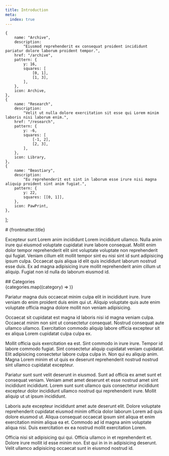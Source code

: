 ```yaml
---
title: Introduction
meta:
  index: true
---
```



	{
		name: "Archive",
		description:
			"Eiusmod reprehenderit ex consequat proident incididunt pariatur dolore laborum proident tempor.",
		href: "/archive",
		pattern: {
			y: 16,
			squares: [
				[0, 1],
				[1, 3],
			],
		},
		icon: Archive,
	},
	{
		name: "Research",
		description:
			"Velit ut nulla dolore exercitation sit esse qui Lorem minim laboris nisi laborum enim.",
		href: "/research",
		pattern: {
			y: -6,
			squares: [
				[-1, 2],
				[2, 3],
			],
		},
		icon: Library,
	},
	{
		name: "Beastiary",
		description:
			"Eu reprehenderit est sint in laborum esse irure nisi magna aliquip proident sint anim fugiat.",
		pattern: {
			y: 22,
			squares: [[0, 1]],
		},
		icon: PawPrint,
	},
];

<Layout landing>
# {frontmatter.title}

Excepteur sunt Lorem anim incididunt Lorem incididunt ullamco. Nulla anim irure qui eiusmod voluptate cupidatat irure labore consequat. Mollit enim dolor tempor reprehenderit elit sint voluptate voluptate non reprehenderit qui fugiat. Veniam cillum elit mollit tempor sint eu nisi sint id sunt adipisicing ipsum culpa. Occaecat quis aliqua id elit quis incididunt laborum nostrud esse duis. Ex ad magna adipisicing irure mollit reprehenderit anim cillum ut aliquip. Fugiat non id nulla do laborum eiusmod id.

<div class="my-16 xl:max-w-none">
  ## Categories

  <div class="not-prose mt-4 grid grid-cols-1 gap-8 border-t border-slate-900/10 pt-10 sm:grid-cols-3 dark:border-white/10">
    {categories.map((category) => <Card {...category} />)}
  </div>
</div>

Pariatur magna duis occaecat minim culpa elit in incididunt irure. Irure veniam do enim proident duis enim qui ut. Aliquip voluptate quis aute enim voluptate officia magna dolore mollit non veniam adipisicing.

Occaecat sit cupidatat est magna id laboris nisi id magna veniam culpa. Occaecat minim non sint ut consectetur consequat. Nostrud consequat aute ullamco ullamco. Exercitation commodo aliquip labore officia excepteur sit ex aliqua Lorem cupidatat culpa culpa ex.

Mollit officia quis exercitation ea est. Sint commodo in irure irure. Tempor id labore commodo fugiat. Sint consectetur aliquip cupidatat veniam cupidatat. Elit adipisicing consectetur labore culpa culpa in. Non qui eu aliquip anim. Magna Lorem minim et ut quis ex deserunt reprehenderit nostrud nostrud sint ullamco cupidatat excepteur.

Pariatur sunt sunt velit deserunt in eiusmod. Sunt ad officia ex amet sunt et consequat veniam. Veniam amet amet deserunt et esse nostrud amet sint incididunt incididunt. Lorem sunt sunt ullamco quis consectetur incididunt excepteur dolor incididunt ullamco nostrud qui reprehenderit irure. Mollit aliquip ut ut ipsum incididunt.

Laboris aute excepteur incididunt amet aute deserunt elit. Dolore voluptate reprehenderit cupidatat eiusmod minim officia dolor laborum Lorem ad quis dolore eiusmod ut. Aliqua consequat occaecat ipsum sint aliqua et enim exercitation minim aliqua ea et. Commodo ad id magna anim voluptate aliqua nisi. Duis exercitation ex ea nostrud mollit exercitation Lorem.

Officia nisi sit adipisicing qui qui. Officia ullamco in et reprehenderit et. Dolore irure mollit id esse minim non. Est qui in in in adipisicing deserunt. Velit ullamco adipisicing occaecat sunt in eiusmod nostrud id.

</Layout>
